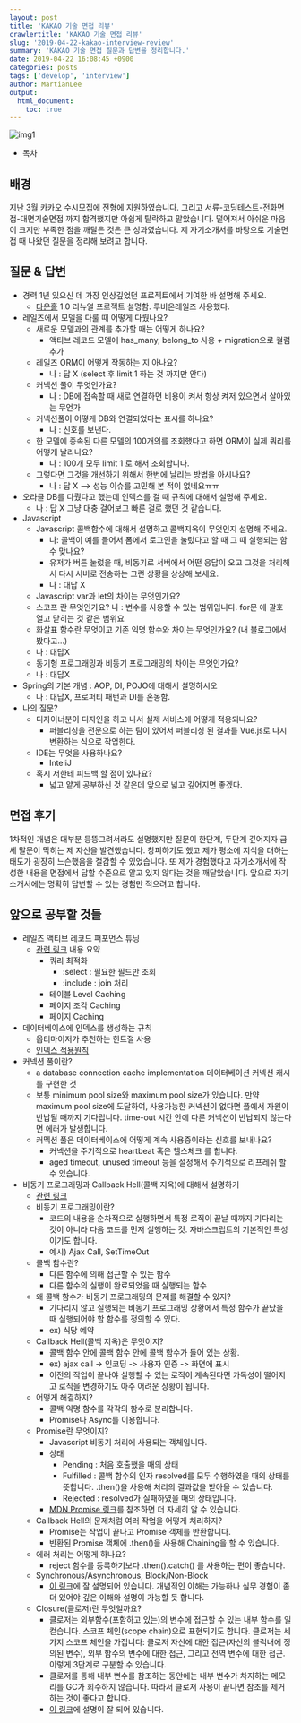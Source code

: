 ```yaml
---
layout: post
title: 'KAKAO 기술 면접 리뷰'
crawlertitle: 'KAKAO 기술 면접 리뷰'
slug: '2019-04-22-kakao-interview-review'
summary: 'KAKAO 기술 면접 질문과 답변을 정리합니다.'
date: 2019-04-22 16:08:45 +0900
categories: posts
tags: ['develop', 'interview']
author: MartianLee
output:
  html_document:
    toc: true
---
```


![img1](./contents/190422_interviews/kakao.png)

- 목차

## 배경

지난 3월 카카오 수시모집에 전형에 지원하였습니다. 그리고 서류-코딩테스트-전화면접-대면기술면접 까지 합격했지만 아쉽게 탈락하고 말았습니다. 떨어져서 아쉬운 마음이 크지만 부족한 점을 깨달은 것은 큰 성과였습니다. 제 자기소개서를 바탕으로 기술면접 때 나왔던 질문을 정리해 보려고 합니다.

## 질문 & 답변

- 경력 1년 있으신 데 가장 인상깊었던 프로젝트에서 기여한 바 설명해 주세요.
  - [타운홀](https://townhall.kr) 1.0 리뉴얼 프로젝트 설명함. 루비온레일즈 사용했다.
- 레일즈에서 모델을 다룰 때 어떻게 다뤘나요?
  - 새로운 모델과의 관계를 추가할 때는 어떻게 하나요?
    - 액티브 레코드 모델에 has_many, belong_to 사용 + migration으로 컬럼 추가
  - 레일즈 ORM이 어떻게 작동하는 지 아나요?
    - 나 : 답 X (select 후 limit 1 하는 것 까지만 안다)
  - 커넥션 풀이 무엇인가요?
    - 나 : DB에 접속할 때 새로 연결하면 비용이 켜서 항상 켜저 있으면서 살아있는 무언가
  - 커넥션풀이 어떻게 DB와 연결되었다는 표시를 하나요?
    - 나 : 신호를 보낸다.
  - 한 모델에 종속된 다른 모델의 100개의를 조회했다고 하면 ORM이 실제 쿼리를 어떻게 날리나요?
    - 나 : 100개 모두 limit 1 로 해서 조회합니다.
  - 그렇다면 그것을 개선하기 위해서 한번에 날리는 방법을 아시나요?
    - 나 : 답 X —> 성능 이슈를 고민해 본 적이 없네요ㅠㅠ
- 오라클 DB를 다뤘다고 했는데 인덱스를 걸 때 규칙에 대해서 설명해 주세요.
  - 나 : 답 X 그냥 대충 걸어보고 빠른 걸로 했던 것 같습니다.
- Javascript
  - Javascript 콜백함수에 대해서 설명하고 콜백지옥이 무엇인지 설명해 주세요.
    - 나: 콜백이 예를 들어서 폼에서 로그인을 눌렀다고 할 때 그 때 실행되는 함수 맞나요?
    - 유저가 버튼 눌렀을 때, 비동기로 서버에서 어떤 응답이 오고 그것을 처리해서 다시 서버로 전송하는 그런 상황을 상상해 보세요.
    - 나 : 대답 X
  - Javascript var과 let의 차이는 무엇인가요?
  - 스코프 란 무엇인가요?
    나 : 변수를 사용할 수 있는 범위입니다. for문 에 괄호 열고 닫히는 것 같은 범위요
  - 화살표 함수란 무엇이고 기존 익명 함수와 차이는 무엇인가요? (내 블로그에서 봤다고…)
  - 나 : 대답X
  - 동기형 프로그래밍과 비동기 프로그래밍의 차이는 무엇인가요?
  - 나 : 대답X
- Spring의 기본 개념 : AOP, DI, POJO에 대해서 설명하시오
  - 나 : 대답X, 프로퍼티 패턴과 DI를 혼동함.
- 나의 질문?
  - 디자이너분이 디자인을 하고 나서 실제 서비스에 어떻게 적용되나요?
    - 퍼블리싱을 전문으로 하는 팀이 있어서 퍼블리싱 된 결과를 Vue.js로 다시 변환하는 식으로 작업한다.
  - IDE는 무엇을 사용하나요?
    - InteliJ
  - 혹시 저한테 피드백 할 점이 있나요?
    - 넓고 얕게 공부하신 것 같은데 앞으로 넓고 깊어지면 좋겠다.

## 면접 후기

1차적인 개념은 대부분 뭉뚱그려서라도 설명했지만 질문이 한단계, 두단계 깊어지자 금세 말문이 막히는 제 자신을 발견했습니다. 창피하기도 했고 제가 평소에 지식을 대하는 태도가 굉장히 느슨했음을 절감할 수 있었습니다. 또 제가 경험했다고 자기소개서에 작성한 내용을 면접에서 답할 수준으로 알고 있지 않다는 것을 깨달았습니다. 앞으로 자기소개서에는 명확히 답변할 수 있는 경험만 적으려고 합니다.

## 앞으로 공부할 것들

- 레일즈 액티브 레코드 퍼포먼스 튜닝
  - [관련 링크](http://beyond.daesan.com/pages/rails-performance-tuning) 내용 요약
    - 쿼리 최적화
      - :select : 필요한 필드만 조회
      - :include : join 처리
    - 테이블 Level Caching
    - 페이지 조각 Caching
    - 페이지 Caching
- 데이터베이스에 인덱스를 생성하는 규칙
  - 옵티마이저가 추천하는 힌트절 사용
  - [인덱스 적용원칙](http://wiki.gurubee.net/pages/viewpage.action?pageId=688163)
- 커넥션 풀이란?
  - a database connection cache implementation 데이터베이션 커넥션 캐시를 구현한 것
  - 보통 minimum pool size와 maximum pool size가 있습니다. 만약 maximum pool size에 도달하여, 사용가능한 커넥션이 없다면 풀에서 자원이 반납될 때까지 기다립니다. time-out 시간 안에 다른 커넥션이 반납되지 않는다면 에러가 발생합니다.
  - 커멕션 풀은 데이터베이스에 어떻게 계속 사용중이라는 신호를 보내나요?
    - 커넥션을 주기적으로 heartbeat 혹은 헬스체크 를 합니다.
    - aged timeout, unused timeout 등을 설정해서 주기적으로 리프레쉬 할 수 있습니다.
- 비동기 프로그래밍과 Callback Hell(콜백 지옥)에 대해서 설명하기
  - [관련 링크](https://joshua1988.github.io/web-development/javascript/javascript-asynchronous-operation/#%EB%B9%84%EB%8F%99%EA%B8%B0-%EC%B2%98%EB%A6%AC-%EA%B7%B8%EA%B2%8C-%EB%AD%94%EA%B0%80%EC%9A%94)
  - 비동기 프로그래밍이란?
    - 코드의 내용을 순차적으로 실행하면서 특정 로직이 끝날 때까지 기다리는 것이 아니라 다음 코드를 먼저 실행하는 것. 자바스크립트의 기본적인 특성이기도 합니다.
    - 예시) Ajax Call, SetTimeOut
  - 콜백 함수란?
    - 다른 함수에 의해 접근할 수 있는 함수
    - 다른 함수의 실행이 완료되었을 때 실행되는 함수
  - 왜 콜백 함수가 비동기 프로그래밍의 문제를 해결할 수 있지?
    - 기다리지 않고 실행되는 비동기 프로그래밍 상황에서 특정 함수가 끝났을 때 실행되어야 할 함수를 정의할 수 있다.
    - ex) 식당 예약
  - Callback Hell(콜백 지옥)은 무엇이지?
    - 콜백 함수 안에 콜백 함수 안에 콜백 함수가 들어 있는 상황.
    - ex) ajax call -> 인코딩 -> 사용자 인증 -> 화면에 표시
    - 이전의 작업이 끝나야 실행할 수 있는 로직이 계속된다면 가독성이 떨어지고 로직을 변경하기도 아주 어려운 상황이 됩니다.
  - 어떻게 해결하지?
    - 콜백 익명 함수를 각각의 함수로 분리합니다.
    - Promise나 Async를 이용합니다.
  - Promise란 무엇이지?
    - Javascript 비동기 처리에 사용되는 객체입니다.
    - 상태
      - Pending : 처음 호출했을 때의 상태
      - Fulfilled : 콜백 함수의 인자 resolved를 모두 수행하였을 때의 상태를 뜻합니다. .then()을 사용해 처리의 결과값을 받아올 수 있습니다.
      - Rejected : resolved가 실패하였을 때의 상태입니다.
    - [MDN Promise 링크](https://developer.mozilla.org/en-US/docs/Web/JavaScript/Reference/Global_Objects/Promise)를 참조하면 더 자세히 알 수 있습니다.
  - Callback Hell의 문제처럼 여러 작업을 어떻게 처리하지?
    - Promise는 작업이 끝나고 Promise 객체를 반환합니다.
    - 반환된 Promise 객체에 .then()을 사용해 Chaining을 할 수 있습니다.
  - 에러 처리는 어떻게 하나요?
    - reject 함수를 등록하기보다 .then().catch() 를 사용하는 편이 좋습니다.
  - Synchronous/Asynchronous, Block/Non-Block
    - [이 링크](https://hamait.tistory.com/930)에 잘 설명되어 있습니다. 개념적인 이해는 가능하나 실무 경험이 좀 더 있어야 깊은 이해와 설명이 가능할 듯 합니다.
  - Closure(클로저)란 무엇일까요?
    - 클로저는 외부함수(포함하고 있는)의 변수에 접근할 수 있는 내부 함수를 일컫습니다. 스코프 체인(scope chain)으로 표현되기도 합니다. 클로저는 세가지 스코프 체인을 가집니다: 클로저 자신에 대한 접근(자신의 블럭내에 정의된 변수), 외부 함수의 변수에 대한 접근, 그리고 전역 변수에 대한 접근. 이렇게 3단계로 구분할 수 있습니다.
    - 클로저를 통해 내부 변수를 참조하는 동안에는 내부 변수가 차지하는 메모리를 GC가 회수하지 않습니다. 따라서 클로저 사용이 끝나면 참조를 제거하는 것이 좋다고 합니다.
    - [이 링크](https://hyunseob.github.io/2016/08/30/javascript-closure/)에 설명이 잘 되어 있습니다.
